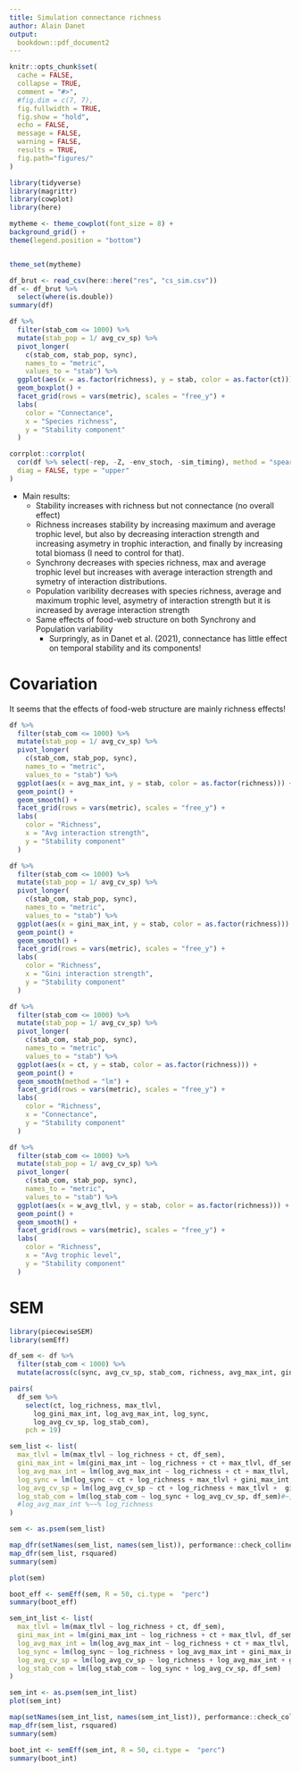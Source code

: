 ```yaml
---
title: Simulation connectance richness
author: Alain Danet
output:
  bookdown::pdf_document2
---
```


```r
knitr::opts_chunk$set(
  cache = FALSE,
  collapse = TRUE,
  comment = "#>",
  #fig.dim = c(7, 7),
  fig.fullwidth = TRUE,
  fig.show = "hold",
  echo = FALSE,
  message = FALSE,
  warning = FALSE,
  results = TRUE,
  fig.path="figures/"
)
```

```r
library(tidyverse)
library(magrittr)
library(cowplot)
library(here)

mytheme <- theme_cowplot(font_size = 8) +
background_grid() +
theme(legend.position = "bottom")


theme_set(mytheme)
```

```r
df_brut <- read_csv(here::here("res", "cs_sim.csv"))
df <- df_brut %>%
  select(where(is.double))
summary(df)
```

```r
df %>%
  filter(stab_com <= 1000) %>%
  mutate(stab_pop = 1/ avg_cv_sp) %>%
  pivot_longer(
    c(stab_com, stab_pop, sync),
    names_to = "metric",
    values_to = "stab") %>%
  ggplot(aes(x = as.factor(richness), y = stab, color = as.factor(ct))) +
  geom_boxplot() +
  facet_grid(rows = vars(metric), scales = "free_y") +
  labs(
    color = "Connectance",
    x = "Species richness",
    y = "Stability component"
  )
```

```r
corrplot::corrplot(
  cor(df %>% select(-rep, -Z, -env_stoch, -sim_timing), method = "spearman"),
  diag = FALSE, type = "upper"
)
```

- Main results:
  - Stability increases with richness but not connectance (no overall effect)
  - Richness increases stability by increasing maximum and average trophic
    level, but also by decreasing interaction strength and increasing asymetry
    in trophic interaction, and finally by increasing total biomass (I need to control for that).
  - Synchrony decreases with species richness, max and average trophic level but increases with
    average interaction strength and symetry of interaction distributions.
  - Population varibility decreases with species richness, average and maximum
    trophic level, asymetry of interaction strength but it is increased by
    average interaction strength
  - Same effects of food-web structure on both Synchrony and Population variability
    - Surpringly, as in Danet et al. (2021), connectance has little effect on
      temporal stability and its components!


# Covariation

It seems that the effects of food-web structure are mainly richness effects!

```r
df %>%
  filter(stab_com <= 1000) %>%
  mutate(stab_pop = 1/ avg_cv_sp) %>%
  pivot_longer(
    c(stab_com, stab_pop, sync),
    names_to = "metric",
    values_to = "stab") %>%
  ggplot(aes(x = avg_max_int, y = stab, color = as.factor(richness))) +
  geom_point() +
  geom_smooth() +
  facet_grid(rows = vars(metric), scales = "free_y") +
  labs(
    color = "Richness",
    x = "Avg interaction strength",
    y = "Stability component"
  )

```

```r
df %>%
  filter(stab_com <= 1000) %>%
  mutate(stab_pop = 1/ avg_cv_sp) %>%
  pivot_longer(
    c(stab_com, stab_pop, sync),
    names_to = "metric",
    values_to = "stab") %>%
  ggplot(aes(x = gini_max_int, y = stab, color = as.factor(richness))) +
  geom_point() +
  geom_smooth() +
  facet_grid(rows = vars(metric), scales = "free_y") +
  labs(
    color = "Richness",
    x = "Gini interaction strength",
    y = "Stability component"
  )

```

```r
df %>%
  filter(stab_com <= 1000) %>%
  mutate(stab_pop = 1/ avg_cv_sp) %>%
  pivot_longer(
    c(stab_com, stab_pop, sync),
    names_to = "metric",
    values_to = "stab") %>%
  ggplot(aes(x = ct, y = stab, color = as.factor(richness))) +
  geom_point() +
  geom_smooth(method = "lm") +
  facet_grid(rows = vars(metric), scales = "free_y") +
  labs(
    color = "Richness",
    x = "Connectance",
    y = "Stability component"
  )
```

```r
df %>%
  filter(stab_com <= 1000) %>%
  mutate(stab_pop = 1/ avg_cv_sp) %>%
  pivot_longer(
    c(stab_com, stab_pop, sync),
    names_to = "metric",
    values_to = "stab") %>%
  ggplot(aes(x = w_avg_tlvl, y = stab, color = as.factor(richness))) +
  geom_point() +
  geom_smooth() +
  facet_grid(rows = vars(metric), scales = "free_y") +
  labs(
    color = "Richness",
    x = "Avg trophic level",
    y = "Stability component"
  )
```

# SEM

```r
library(piecewiseSEM)
library(semEff)
```

```r
df_sem <- df %>%
  filter(stab_com < 1000) %>%
  mutate(across(c(sync, avg_cv_sp, stab_com, richness, avg_max_int, gini_max_int), log, , .names = "log_{.col}"))
```

```r
pairs(
  df_sem %>%
    select(ct, log_richness, max_tlvl,
      log_gini_max_int, log_avg_max_int, log_sync,
      log_avg_cv_sp, log_stab_com),
    pch = 19)
```

```r
sem_list <- list(
  max_tlvl = lm(max_tlvl ~ log_richness + ct, df_sem),
  gini_max_int = lm(gini_max_int ~ log_richness + ct + max_tlvl, df_sem),
  log_avg_max_int = lm(log_avg_max_int ~ log_richness + ct + max_tlvl, df_sem),
  log_sync = lm(log_sync ~ ct + log_richness + max_tlvl + gini_max_int, df_sem),
  log_avg_cv_sp = lm(log_avg_cv_sp ~ ct + log_richness + max_tlvl +  gini_max_int, df_sem),
  log_stab_com = lm(log_stab_com ~ log_sync + log_avg_cv_sp, df_sem)#~,
  #log_avg_max_int %~~% log_richness
)

sem <- as.psem(sem_list)
```

```r
map_dfr(setNames(sem_list, names(sem_list)), performance::check_collinearity)
map_dfr(sem_list, rsquared)
summary(sem)
```

```r
plot(sem)
```

```r
boot_eff <- semEff(sem, R = 50, ci.type =  "perc")
summary(boot_eff)
```


```r
sem_int_list <- list(
  max_tlvl = lm(max_tlvl ~ log_richness + ct, df_sem),
  gini_max_int = lm(gini_max_int ~ log_richness + ct + max_tlvl, df_sem),
  log_avg_max_int = lm(log_avg_max_int ~ log_richness + ct + max_tlvl, df_sem),
  log_sync = lm(log_sync ~ log_richness + log_avg_max_int + gini_max_int, df_sem),
  log_avg_cv_sp = lm(log_avg_cv_sp ~ log_richness + log_avg_max_int + gini_max_int, df_sem),
  log_stab_com = lm(log_stab_com ~ log_sync + log_avg_cv_sp, df_sem)
)

sem_int <- as.psem(sem_int_list)
plot(sem_int)
```

```r
map(setNames(sem_int_list, names(sem_int_list)), performance::check_collinearity)
map_dfr(sem_list, rsquared)
summary(sem)
```

```r
boot_int <- semEff(sem_int, R = 50, ci.type =  "perc")
summary(boot_int)
```

